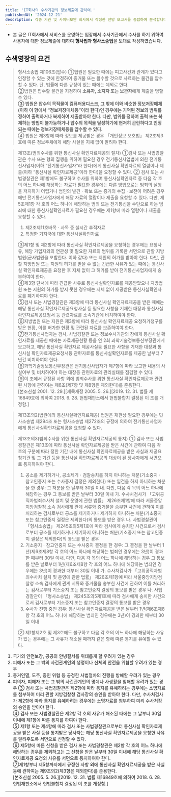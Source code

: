 ```yaml
---
title: 'IT회사의 수사기관의 정보제출에 관하여.'
publishedAt: '2024-12-21'
description: 각종 기관 및 사이버보안 회사에서 작성한 전망 보고서를 종합하여 분석합니다. 
---
```


- 본 글은 IT회사에서 서비스를 운영하는 입장에서 수사기관에서 수사를 하기 위하여 사용자에 대한 정보제출에 대하여 **형사법과 형사소송법**을 토대로 작성하였습니다.  

## 수색영장의 요건
> 형사소송법 제106조(압수) ①법원은 필요한 때에는 피고사건과 관계가 있다고 인정할 수 있는 것에 한정하여 증거물 또는 몰수할 것으로 사료하는 물건을 압수할 수 있다. 단, 법률에 다른 규정이 있는 때에는 예외로 한다.  
> ②법원은 압수할 물건을 지정하여 **소유자, 소지자 또는 보관자**에게 제출을 명할 수 있다.  
> **③ 법원은 압수의 목적물이 컴퓨터용디스크, 그 밖에 이와 비슷한 정보저장매체(이하 이 항에서 “정보저장매체등”이라 한다)인 경우에는 기억된 정보의 범위를 정하여 출력하거나 복제하여 제출받아야 한다. 다만, 범위를 정하여 출력 또는 복제하는 방법이 불가능하거나 압수의 목적을 달성하기에 현저히 곤란하다고 인정되는 때에는 정보저장매체등을 압수할 수 있다.**    
> ④ 법원은 제3항에 따라 정보를 제공받은 경우 「개인정보 보호법」 제2조제3호에 따른 정보주체에게 해당 사실을 지체 없이 알려야 한다.  

> 제13조(범죄수사를 위한 통신사실 확인자료제공의 절차) ①검사 또는 사법경찰관은 수사 또는 형의 집행을 위하여 필요한 경우 전기통신사업법에 의한 전기통신사업자(이하 “전기통신사업자”라 한다)에게 통신사실 확인자료의 열람이나 제출(이하 “통신사실 확인자료제공”이라 한다)을 요청할 수 있다.
> ② 검사 또는 사법경찰관은 제1항에도 불구하고 수사를 위하여 통신사실확인자료 중 다음 각 호의 어느 하나에 해당하는 자료가 필요한 경우에는 다른 방법으로는 범죄의 실행을 저지하기 어렵거나 범인의 발견ㆍ확보 또는 증거의 수집ㆍ보전이 어려운 경우에만 전기통신사업자에게 해당 자료의 열람이나 제출을 요청할 수 있다. 다만, 제5조제1항 각 호의 어느 하나에 해당하는 범죄 또는 전기통신을 수단으로 하는 범죄에 대한 통신사실확인자료가 필요한 경우에는 제1항에 따라 열람이나 제출을 요청할 수 있다. 
>   1. 제2조제11호바목ㆍ사목 중 실시간 추적자료
>   2. 특정한 기지국에 대한 통신사실확인자료
>
> ③제1항 및 제2항에 따라 통신사실 확인자료제공을 요청하는 경우에는 요청사유, 해당 가입자와의 연관성 및 필요한 자료의 범위를 기록한 서면으로 관할 지방법원(군사법원을 포함한다. 이하 같다) 또는 지원의 허가를 받아야 한다. 다만, 관할 지방법원 또는 지원의 허가를 받을 수 없는 긴급한 사유가 있는 때에는 통신사실 확인자료제공을 요청한 후 지체 없이 그 허가를 받아 전기통신사업자에게 송부하여야 한다.  
> ④제3항 단서에 따라 긴급한 사유로 통신사실확인자료를 제공받았으나 지방법원 또는 지원의 허가를 받지 못한 경우에는 지체 없이 제공받은 통신사실확인자료를 폐기하여야 한다.  
> ⑤검사 또는 사법경찰관은 제3항에 따라 통신사실 확인자료제공을 받은 때에는 해당 통신사실 확인자료제공요청사실 등 필요한 사항을 기재한 대장과 통신사실 확인자료제공요청서 등 관련자료를 소속기관에 비치하여야 한다.  
> ⑥지방법원 또는 지원은 제3항에 따라 통신사실 확인자료제공 요청허가청구를 받은 현황, 이를 허가한 현황 및 관련된 자료를 보존하여야 한다.  
> ⑦전기통신사업자는 검사, 사법경찰관 또는 정보수사기관의 장에게 통신사실 확인자료를 제공한 때에는 자료제공현황 등을 연 2회 과학기술정보통신부장관에게 보고하고, 해당 통신사실 확인자료 제공사실등 필요한 사항을 기재한 대장과 통신사실 확인자료제공요청서등 관련자료를 통신사실확인자료를 제공한 날부터 7년간 비치하여야 한다.  
> ⑧과학기술정보통신부장관은 전기통신사업자가 제7항에 따라 보고한 내용의 사실여부 및 비치하여야 하는 대장등 관련자료의 관리실태를 점검할 수 있다.  
> ⑨이 조에서 규정된 사항 외에 범죄수사를 위한 통신사실 확인자료제공과 관련된 사항에 관하여는 제6조(제7항 및 제8항은 제외한다)를 준용한다.  
> [본조신설 2001. 12. 29.][제목개정 2005. 5. 26.][2019. 12. 31. 법률 제16849호에 의하여 2018. 6. 28. 헌법재판소에서 헌법불합치 결정된 이 조를 개정함.]

> 제13조의2(법원에의 통신사실확인자료제공) 법원은 재판상 필요한 경우에는 민사소송법 제294조 또는 형사소송법 제272조의 규정에 의하여 전기통신사업자에게 통신사실확인자료제공을 요청할 수 있다.  

> 제13조의3(범죄수사를 위한 통신사실 확인자료제공의 통지) ① 검사 또는 사법경찰관은 제13조에 따라 통신사실 확인자료제공을 받은 사건에 관하여 다음 각 호의 구분에 따라 정한 기간 내에 통신사실 확인자료제공을 받은 사실과 제공요청기관 및 그 기간 등을 통신사실 확인자료제공의 대상이 된 당사자에게 서면으로 통지하여야 한다.  
>  1. 공소를 제기하거나, 공소제기ㆍ검찰송치를 하지 아니하는 처분(기소중지ㆍ참고인중지 또는 수사중지 결정은 제외한다) 또는 입건을 하지 아니하는 처분을 한 경우: 그 처분을 한 날부터 30일 이내. 다만, 다음 각 목의 어느 하나에 해당하는 경우 그 통보를 받은 날부터 30일 이내
>    가. 수사처검사가 「고위공직자범죄수사처 설치 및 운영에 관한 법률」 제26조제1항에 따라 서울중앙지방검찰청 소속 검사에게 관계 서류와 증거물을 송부한 사건에 관하여 이를 처리하는 검사로부터 공소를 제기하거나 제기하지 아니하는 처분(기소중지 또는 참고인중지 결정은 제외한다)의 통보를 받은 경우
>    나. 사법경찰관이 「형사소송법」 제245조의5제1호에 따라 검사에게 송치한 사건으로서 검사로부터 공소를 제기하거나 제기하지 아니하는 처분(기소중지 또는 참고인중지 결정은 제외한다)의 통보를 받은 경우
>  2. 기소중지ㆍ참고인중지 또는 수사중지 결정을 한 경우: 그 결정을 한 날부터 1년(제6조제8항 각 호의 어느 하나에 해당하는 범죄인 경우에는 3년)이 경과한 때부터 30일 이내. 다만, 다음 각 목의 어느 하나에 해당하는 경우 그 통보를 받은 날로부터 1년(제6조제8항 각 호의 어느 하나에 해당하는 범죄인 경우에는 3년)이 경과한 때부터 30일 이내
>    가. 수사처검사가 「고위공직자범죄수사처 설치 및 운영에 관한 법률」 제26조제1항에 따라 서울중앙지방검찰청 소속 검사에게 관계 서류와 증거물을 송부한 사건에 관하여 이를 처리하는 검사로부터 기소중지 또는 참고인중지 결정의 통보를 받은 경우
>    나. 사법경찰관이 「형사소송법」 제245조의5제1호에 따라 검사에게 송치한 사건으로서 검사로부터 기소중지 또는 참고인중지 결정의 통보를 받은 경우
>  3. 수사가 진행 중인 경우: 통신사실 확인자료제공을 받은 날부터 1년(제6조제8항 각 호의 어느 하나에 해당하는 범죄인 경우에는 3년)이 경과한 때부터 30일 이내
> 
> ② 제1항제2호 및 제3호에도 불구하고 다음 각 호의 어느 하나에 해당하는 사유가 있는 경우에는 그 사유가 해소될 때까지 같은 항에 따른 통지를 유예할 수 있다.  
  1. 국가의 안전보장, 공공의 안녕질서를 위태롭게 할 우려가 있는 경우
  2. 피해자 또는 그 밖의 사건관계인의 생명이나 신체의 안전을 위협할 우려가 있는 경우
  3. 증거인멸, 도주, 증인 위협 등 공정한 사법절차의 진행을 방해할 우려가 있는 경우
  4. 피의자, 피해자 또는 그 밖의 사건관계인의 명예나 사생활을 침해할 우려가 있는 경우
  ③ 검사 또는 사법경찰관은 제2항에 따라 통지를 유예하려는 경우에는 소명자료를 첨부하여 미리 관할 지방검찰청 검사장의 승인을 받아야 한다. 다만, 수사처검사가 제2항에 따라 통지를 유예하려는 경우에는 소명자료를 첨부하여 미리 수사처장의 승인을 받아야 한다.  
  ④ 검사 또는 사법경찰관은 제2항 각 호의 사유가 해소된 때에는 그 날부터 30일 이내에 제1항에 따른 통지를 하여야 한다.  
  ⑤ 제1항 또는 제4항에 따라 검사 또는 사법경찰관으로부터 통신사실 확인자료제공을 받은 사실 등을 통지받은 당사자는 해당 통신사실 확인자료제공을 요청한 사유를 알려주도록 서면으로 신청할 수 있다.  
  ⑥ 제5항에 따른 신청을 받은 검사 또는 사법경찰관은 제2항 각 호의 어느 하나에 해당하는 경우를 제외하고는 그 신청을 받은 날부터 30일 이내에 해당 통신사실 확인자료제공 요청의 사유를 서면으로 통지하여야 한다.  
  ⑦제1항부터 제5항까지에서 규정한 사항 외에 통신사실 확인자료제공을 받은 사실 등에 관하여는 제9조의2(제3항은 제외한다)를 준용한다.  
  [본조신설 2005. 5. 26.][2019. 12. 31. 법률 제16849호에 의하여 2018. 6. 28. 헌법재판소에서 헌법불합치 결정된 이 조를 개정함.]

---

